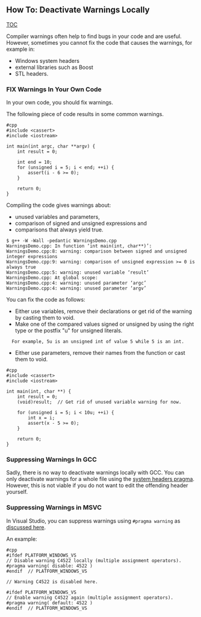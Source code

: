 
== How To: Deactivate Warnings Locally ==

[[TOC]]

Compiler warnings often help to find bugs in your code and are useful.
However, sometimes you cannot fix the code that causes the warnings, for example in:

*Windows system headers
*external libraries such as Boost
*STL headers.

=== FIX Warnings In Your Own Code ===

In your own code, you should fix warnings.

The following piece of code results in some common warnings.

<pre>
#cpp
#include <cassert>
#include <iostream>

int main(int argc, char **argv) {
    int result = 0;

    int end = 10;
    for (unsigned i = 5; i < end; ++i) {
        assert(i - 6 >= 0);
    }
    
    return 0;
}
</pre>

Compiling the code gives warnings about:

*unused variables and parameters,
*comparison of signed and unsigned expressions and
*comparisons that always yield true.

<pre>
$ g++ -W -Wall -pedantic WarningsDemo.cpp 
WarningsDemo.cpp: In function ‘int main(int, char**)’:
WarningsDemo.cpp:8: warning: comparison between signed and unsigned integer expressions
WarningsDemo.cpp:9: warning: comparison of unsigned expression >= 0 is always true
WarningsDemo.cpp:5: warning: unused variable ‘result’
WarningsDemo.cpp: At global scope:
WarningsDemo.cpp:4: warning: unused parameter ‘argc’
WarningsDemo.cpp:4: warning: unused parameter ‘argv’
</pre>

You can fix the code as follows:

*Either use variables, remove their declarations or get rid of the warning by casting them to void.
*Make one of the compared values signed or unsigned by using the right type or the postfix "u" for unsigned literals.
   For example, <tt>5u</tt> is an <tt>unsigned int</tt> of value 5 while <tt>5</tt> is an <tt>int</tt>.
*Either use parameters, remove their names from the function or cast them to void.

<pre>
#cpp
#include <cassert>
#include <iostream>

int main(int, char **) {
    int result = 0;
    (void)result;  // Get rid of unused variable warning for now.

    for (unsigned i = 5; i < 10u; ++i) {
        int x = i;
        assert(x - 5 >= 0);
    }
    
    return 0;
}
</pre>

=== Suppressing Warnings In GCC ===

Sadly, there is no way to deactivate warnings locally with GCC.
You can only deactivate warnings for a whole file using the [http://gcc.gnu.org/onlinedocs/gcc-3.2.2/cpp/System-Headers.html#System%20Headers system headers pragma].
However, this is not viable if you do not want to edit the offending header yourself.

=== Suppressing Warnings in MSVC ===

In Visual Studio, you can suppress warnings using <tt>#pragma warning</tt> as [http://stackoverflow.com/questions/1723572/what-is-the-best-solution-for-suppressing-warning-from-a-ms-include-c4201-in-mms discussed here].

An example:

<pre>
#cpp
#ifdef PLATFORM_WINDOWS_VS
// Disable warning C4522 locally (multiple assignment operators).
#pragma warning( disable: 4522 )
#endif  // PLATFORM_WINDOWS_VS

// Warning C4522 is disabled here.

#ifdef PLATFORM_WINDOWS_VS
// Enable warning C4522 again (multiple assignment operators).
#pragma warning( default: 4522 )
#endif  // PLATFORM_WINDOWS_VS
</pre>



{{TracNotice|{{PAGENAME}}}}